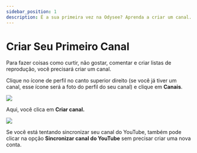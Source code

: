 ---
sidebar_position: 1
description: É a sua primeira vez na Odysee? Aprenda a criar um canal.
---

# Criar Seu Primeiro Canal

Para fazer coisas como curtir, não gostar, comentar e criar listas de reprodução, você precisará criar um canal.

Clique no ícone de perfil no canto superior direito (se você já tiver um canal, esse ícone será a foto do perfil do seu canal) e clique em **Canais**.

![](https://i.imgur.com/KB8nfF3.png)

Aqui, você clica em **Criar canal.**

![](https://i.imgur.com/sq7vGiG.png)

Se você está tentando sincronizar seu canal do YouTube, também pode clicar na opção **Sincronizar canal do YouTube** sem precisar criar uma nova conta.
